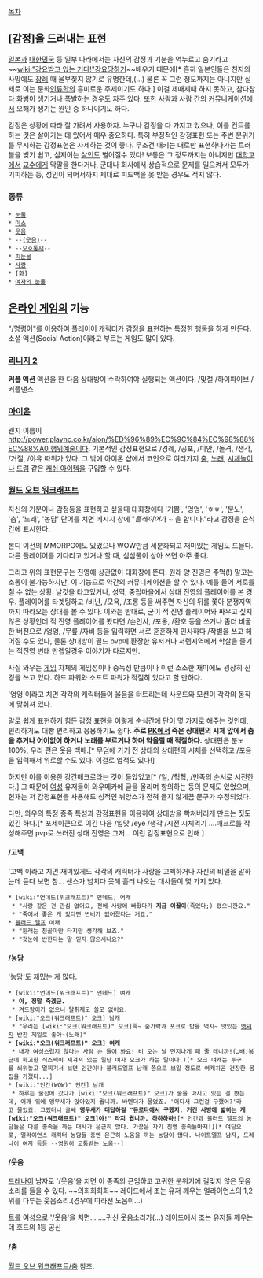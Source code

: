[[목차]]
== [감정]을 드러내는 표현 ==
[[일본]]과 [[대한민국]] 등 일부 나라에서는 자신의 감정과 기분을 억누르고 숨기라고 ~~[[wiki:"강요받고 있는 거다!"강요당하기]]~~배우기 때문에[* 흔히 일본인들은 친지의 사망에도 [[장례]] 때 울부짖지 않기로 유명한데,(…) 물론 꼭 그런 정도까지는 아니지만 실제로 이는 문화[[인류학]]의 흥미로운 주제이기도 하다.] 이걸 제때제때 하지 못하고, 참다참다 [[화병]]이 생기거나 폭발하는 경우도 자주 있다. 또한 [[사람]]과 사람 간의 [[커뮤니케이션]]에서 오해가 생기는 원인 중 하나이기도 하다.

감정은 상황에 따라 잘 가려서 사용하자. 누구나 감정을 다 가지고 있으나, 이를 컨트롤하는 것은 살아가는 데 있어서 매우 중요하다. 특히 부정적인 감정표현 또는 주변 분위기를 무시하는 감정표현은 자제하는 것이 좋다. 무조건 내키는 대로만 표현하다가는 트러블을 빚기 쉽고, 심지어는 [[살인]]도 벌어질수 있다! 보통은 그 정도까지는 아니지만 [[대학교]]에서 [[교수]]에게 막말을 한다거나, 군대나 회사에서 상습적으로 문제를 일으켜서 모두가 기피하는 등, 성인이 되어서까지 제대로 피드백을 못 받는 경우도 적지 않다.
=== 종류 ===
 * [[눈물]]
 * [[미소]]
 * [[웃음]]
 * --[[(웃음)]]--
 * --[[오호통재]]--
 * [[피눈물]]
 * [[사랑]]
 * [화]
 * [[여자의 눈물]]
== [[온라인 게임]]의 기능 ==
"/명령어"를 이용하여 플레이어 캐릭터가 감정을 표현하는 특정한 행동을 하게 만든다.
소셜 액션(Social Action)이라고 부르는 게임도 많이 있다.

=== [[리니지 2]] ===
'''커플 액션'''
액션을 한 다음 상대방이 수락하여야 실행되는 액션이다.
/맞절
/하이파이브
/커플댄스

=== [[아이온]] ===

왠지 이름이 [[http://power.plaync.co.kr/aion/%ED%96%89%EC%9C%84%EC%98%88%EC%88%A0 행위예술]]이다.
기본적인 감정표현으로 /경례, /공포, /미안, /돌격, /생각, /거절, /야유 따위가 있다.
그 밖에 아이온 샵에서 코인으로 여러가지 [[춤]], [[노래]], [[시체놀이]]나 [[드럼]] 같은 [[캐쉬 아이템]]을 구입할 수 있다.


=== [[월드 오브 워크래프트]] ===
자신의 기분이나 감정등을 표현하고 싶을때 대화창에다 '기쁨', '엉엉', 'ㅎㅎ', '분노', '춤', '노래', '농담' 단어를 치면 메시지 창에 "''플레이어''가 ~ 을 합니다."라고 감정을 순식간에 표시한다.

본디 이전의 MMORPG에도 있었으나 WOW만큼 세분화되고 재미있는 게임도 드물다. 다른 플레이어를 기다리고 있거나 할 때, 심심풀이 삼아 쓰면 아주 좋다.

그리고 위의 표현문구는 진영에 상관없이 대화창에 뜬다. 원래 양 진영은 주먹(!) 말고는 소통이 불가능하지만, 이 기능으로 약간의 커뮤니케이션을 할 수 있다. 예를 들어 서로를 칠 수 없는 상황. 날것을 타고있거나, 성역, 중립마을에서 상대 진영의 플레이어를 본 경우. 플레이어를 타겟팅하고 /비난, /모욕, /조롱 등을 써주면 자신의 뒤를 쫓아 분쟁지역까지 따라오는 상대를 볼 수 있다. 이와는 반대로, 굳이 적 진영 플레이어와 싸우고 싶지 않은 상황인데 적 진영 플레이어를 봤다면 /손인사, /포옹, /환호 등을 쓰거나 좀더 비굴한 버전으로 /엉엉, /무릎 /자비 등을 입력하면 서로 훈훈하게 인사하다 /작별을 쓰고 헤어질 수도 있다, 물론 상대방이 필드 pvp에 환장한 유저거나 저렙지역에서 학살을 즐기는 적진영 변태 만렙일경우 이야기가 다르지만.

사실 와우는 [[게임]] 자체의 게임성이나 중독성 만큼이나 이런 소소한 재미에도 굉장히 신경을 쓰고 있다. 하드 파워와 소프트 파워가 적절히 있다고 할 만하다.

'엉엉'이라고 치면 각각의 캐릭터들이 울음을 터트리는데 사운드와 모션이 각각의 동작에 맞춰져 있다.

말로 쉽게 표현하기 힘든 감정 표현을 이렇게 순식간에 단어 몇 가지로 해주는 것인데, 편리하기도 대빵 편리하고 응용하기도 쉽다. '''주로 [[PK]]에서 죽은 상대편의 시체 앞에서 춤을 추거나 어이없어 하거나 노래를 부르거나 하며 약올릴 때 적절하다.''' 상대편은 분노 100%, 우리 편은 웃음 백배.[* 무덤에 가기 전 상태의 상대편의 시체를 선택하고 /포옹 을 입력해서 위로할 수도 있다. 이걸로 업적도 있다!]

하지만 이를 이용한 강간매크로라는 것이 돌았었고[* /일, /헉헉, /만족의 순서로 시전한다.] 그 때문에 [[여성]] 유저들이 와우메카에 글을 올리며 항의하는 등의 문제도 있었으며, 현재는 저 감정표현을 사용해도 성적인 뉘앙스가 전혀 들지 않게끔 문구가 수정되었다.

다만, 와우의 특정 종족 특성과 감정표현을 이용하여 상대방을 빡쳐버리게 만드는 짓도 있긴 하다.[* 포세이큰으로 이긴 다음 /입맛 /eye /생각 /시전 시체먹기 ....매크로를 작성해주면 pvp로 쓰러진 상대 진영은 그저... 이런 감정표현으로 인해 ]


==== /고백 ====
'고백'이라고 치면 재미있게도 각각의 캐릭터가 사랑을 고백하거나 자신의 비밀을 말하는데 듣다 보면 참... 센스가 넘치다 못해 흘러 나오는 대사들이 몇 가지 있다.

 * [wiki:"언데드(워크래프트)" 언데드] 여캐
  * "사랑 같은 건 관심 없어요, 전에 사랑에 빠졌다가 '''지금 이꼴이'''(죽었다;) 됐으니깐요."
  * "죽어서 좋은 게 있다면 변비가 없어졌다는 거죠."
 * [[블러드 엘프]] 여캐
  * "원래는 천골마만 타지만 생각해 보죠."
  * "첫눈에 반한다는 말 믿지 않으시나요?"

==== /농담 ====
'농담'도 재밌는 게 많다.
 * [wiki:"언데드(워크래프트)" 언데드] 여캐
  * '''아, 정말 죽겠군.'''
  * 겨드랑이가 없으니 탈취제도 쓸모 없어요.
 * [wiki:"오크(워크래프트)" 오크] 남캐
  * "우리는 [wiki:"오크(워크래프트)" 오크]족~ 숟가락과 포크로 밥을 먹지~ 맛있는 [[멧돼지]] 반찬 제일로 좋아~(노래)"
 * '''[wiki:"오크(워크래프트)" 오크] 여캐'''
  * 내가 여성스럽지 않다는 사람 손 들어 봐요! 비 오는 날 먼지나게 패 줄 테니까!(…배.복근에 확고한 식스팩이 새겨져 있는 일단 여자 오크가 하는 말이다.)[* 오크 여캐는 투구를 씌워놓고 멀찌기서 보면 인간이나 블러드엘프 남캐 쯤으로 보일 정도로 여캐치곤 건장한 몸집을 가졌다...]
 * [wiki:"인간(WOW)" 인간] 남캐
  * 하루는 술집에 갔다가 [wiki:"오크(워크래프트)" 오크]가 술을 마시고 있는 걸 봤는데, 어깨 위에 앵무새가 앉아있지 뭡니까. 바텐더가 물었죠. '어디서 그런걸 구했어?'라고 물었죠. 그랬더니 글쎄 '''앵무새가 대답하길 "[[듀로타]]에서 구했지. 거긴 사방에 밟히는 게 [wiki:"오크(워크래프트)" 오크]야!" 라지 뭡니까. 하하하하!'''[* 인간과 블러드 엘프의 농담들은 다른 종족을 까는 대사가 은근히 많다. 가끔은 자기 진영 종족들마저!][* 여담으로, 얼라이언스 캐릭터 농담들 중엔 은근히 노움을 까는 농담이 많다. 나이트엘프 남자, 드레나이 여자 등등 --영원히 고통받는 노움--]

==== /웃음 ====
[[드레나이]] 남자로 '/웃음'을 치면 이 종족의 근엄하고 고귀한 분위기에 걸맞지 않은 웃음소리를 들을 수 있다. ~~의희희희희~~  레이드에서 조는 유저 깨우는 얼라이언스의 1,2위를 다투는 웃음소리.(경우에 따라선 노움이...)

[[트롤]] 여성으로 '/웃음'을 치면... ....귀신 웃음소리가(...) 레이드에서 조는 유저들 깨우는 데 호드의 1등 공신
==== /춤 ====
[[월드 오브 워크래프트/춤]] 참조.
